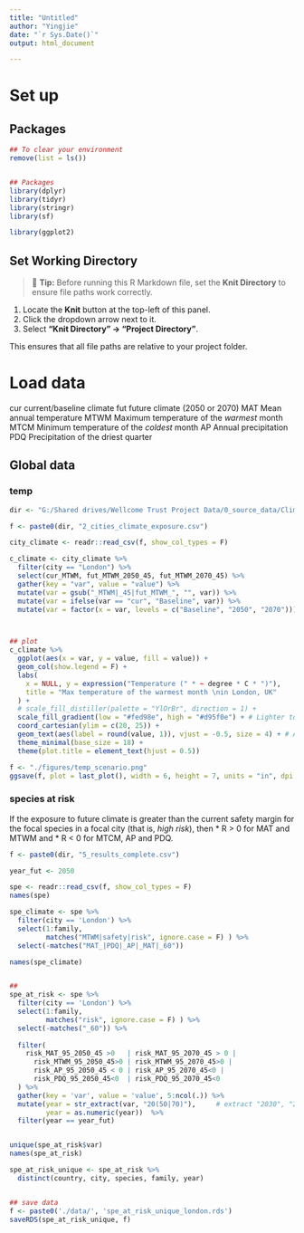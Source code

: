 ```yaml
---
title: "Untitled"
author: "Yingjie"
date: "`r Sys.Date()`"
output: html_document

---
```


# Set up

## Packages 

```r

## To clear your environment
remove(list = ls())


## Packages
library(dplyr)
library(tidyr)
library(stringr)
library(sf)

library(ggplot2)
```


## Set Working Directory

> 🔧 **Tip:** Before running this R Markdown file, set the **Knit Directory** to ensure file paths work correctly.

1.  Locate the **Knit** button at the top-left of this panel.
2.  Click the dropdown arrow next to it.
3.  Select **"Knit Directory" → "Project Directory"**.

This ensures that all file paths are relative to your project folder.



# Load data

cur current/baseline climate 
fut future climate (2050 or 2070) 
MAT Mean annual temperature 
MTWM Maximum temperature of the *warmest* month
MTCM Minimum temperature of the *coldest* month 
AP Annual precipitation
PDQ Precipitation of the driest quarter


## Global data

### temp

```r

dir <- "G:/Shared drives/Wellcome Trust Project Data/0_source_data/Climate-urban-forests/"

f <- paste0(dir, "2_cities_climate_exposure.csv")

city_climate <- readr::read_csv(f, show_col_types = F)

c_climate <- city_climate %>%
  filter(city == "London") %>%
  select(cur_MTWM, fut_MTWM_2050_45, fut_MTWM_2070_45) %>%
  gather(key = "var", value = "value") %>%
  mutate(var = gsub("_MTWM|_45|fut_MTWM_", "", var)) %>%
  mutate(var = ifelse(var == "cur", "Baseline", var)) %>%
  mutate(var = factor(x = var, levels = c("Baseline", "2050", "2070")))



## plot
c_climate %>%
  ggplot(aes(x = var, y = value, fill = value)) +
  geom_col(show.legend = F) +
  labs(
    x = NULL, y = expression("Temperature (" * ~ degree * C * ")"),
    title = "Max temperature of the warmest month \nin London, UK"
  ) +
  # scale_fill_distiller(palette = "YlOrBr", direction = 1) +
  scale_fill_gradient(low = "#fed98e", high = "#d95f0e") + # Lighter to moderate orange
  coord_cartesian(ylim = c(20, 25)) +
  geom_text(aes(label = round(value, 1)), vjust = -0.5, size = 4) + # Add value labels
  theme_minimal(base_size = 18) +
  theme(plot.title = element_text(hjust = 0.5))

f <- "./figures/temp_scenario.png"
ggsave(f, plot = last_plot(), width = 6, height = 7, units = "in", dpi = 300)
```


### species at risk

If the exposure to future climate is greater than the current safety margin for the focal species in a focal city (that is, *high risk*), then 
  * R > 0 for MAT and MTWM and 
  * R < 0 for MTCM, AP and PDQ.

```r

f <- paste0(dir, "5_results_complete.csv")

year_fut <- 2050

spe <- readr::read_csv(f, show_col_types = F) 
names(spe)

spe_climate <- spe %>%
  filter(city == 'London') %>%
  select(1:family, 
         matches("MTWM|safety|risk", ignore.case = F) ) %>%
  select(-matches("MAT_|PDQ|_AP|_MAT|_60"))

names(spe_climate)


## 
spe_at_risk <- spe %>%
  filter(city == 'London') %>%
  select(1:family, 
         matches("risk", ignore.case = F) ) %>%
  select(-matches("_60")) %>%
  
  filter(
    risk_MAT_95_2050_45 >0   | risk_MAT_95_2070_45 > 0 | 
      risk_MTWM_95_2050_45>0 | risk_MTWM_95_2070_45>0 |
      risk_AP_95_2050_45 < 0 | risk_AP_95_2070_45<0 |
      risk_PDQ_95_2050_45<0  | risk_PDQ_95_2070_45<0
  ) %>%
  gather(key = 'var', value = 'value', 5:ncol(.)) %>%
  mutate(year = str_extract(var, "20(50|70)"),     # extract "2030", "2040", or "2050"
         year = as.numeric(year))  %>%
  filter(year == year_fut)


unique(spe_at_risk$var)
names(spe_at_risk)

spe_at_risk_unique <- spe_at_risk %>%
  distinct(country, city, species, family, year)


## save data
f <- paste0('./data/', 'spe_at_risk_unique_london.rds')
saveRDS(spe_at_risk_unique, f)
```

